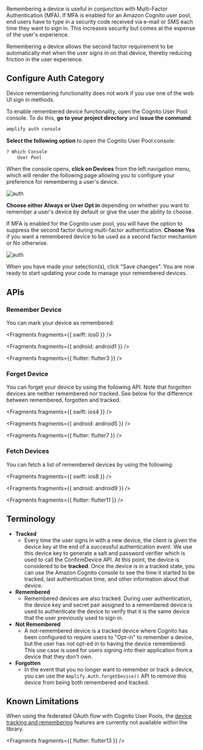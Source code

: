 Remembering a device is useful in conjunction with Multi-Factor Authentication (MFA). If MFA is enabled for an Amazon Cognito user pool, end users have to type in a security code received via e-mail or SMS each time they want to sign in. This increases security but comes at the expense of the user's experience.

Remembering a device allows the second factor requirement to be automatically met when the user signs in on that device, thereby reducing friction in the user experience.

## Configure Auth Category

<Callout>
  Device remembering functionality does not work if you use one of the web UI
  sign in methods.
</Callout>

To enable remembered device functionality, open the Cognito User Pool console. To do this, **go to your project directory** and **issue the command**:

```bash
amplify auth console
```

**Select the following option** to open the Cognito User Pool console:

```bash
? Which Console
    User Pool
```

When the console opens, **click on Devices** from the left navigation menu, which will render the following page allowing you to configure your preference for remembering a user's device.

![auth](/images/auth/webconsole_remember1.png)

**Choose either Always or User Opt in** depending on whether you want to remember a user's device by default or give the user the ability to choose.

If MFA is enabled for the Cognito user pool, you will have the option to suppress the second factor during multi-factor authentication. **Choose Yes** if you want a remembered device to be used as a second factor mechanism or No otherwise.

![auth](/images/auth/webconsole_remember2.png)

When you have made your selection(s), click "Save changes". You are now ready to start updating your code to manage your remembered devices.

## APIs

### Remember Device

You can mark your device as remembered:


<Fragments fragments={{ swift: ios0 }} />


<Fragments fragments={{ android: android1 }} />


<Fragments fragments={{ flutter: flutter3 }} />

### Forget Device

You can forget your device by using the following API. Note that forgotten devices are neither remembered nor tracked. See below for the difference between remembered, forgotten and tracked.


<Fragments fragments={{ swift: ios4 }} />


<Fragments fragments={{ android: android5 }} />


<Fragments fragments={{ flutter: flutter7 }} />

### Fetch Devices

You can fetch a list of remembered devices by using the following:


<Fragments fragments={{ swift: ios8 }} />


<Fragments fragments={{ android: android9 }} />


<Fragments fragments={{ flutter: flutter11 }} />

## Terminology

- **Tracked**
  - Every time the user signs in with a new device, the client is given the device key at the end of a successful authentication event. We use this device key to generate a salt and password verifier which is used to call the ConfirmDevice API. At this point, the device is considered to be **tracked**. Once the device is in a tracked state, you can use the Amazon Cognito console to see the time it started to be tracked, last authentication time, and other information about that device.
- **Remembered**
  - Remembered devices are also tracked. During user authentication, the device key and secret pair assigned to a remembered device is used to authenticate the device to verify that it is the same device that the user previously used to sign in.
- **Not Remembered**
  - A not-remembered device is a tracked device where Cognito has been configured to require users to "Opt-in" to remember a device, but the user has not opt-ed in to having the device remembered. This use case is used for users signing into their application from a device that they don't own.
- **Forgotten**
  - In the event that you no longer want to remember or track a device, you can use the `Amplify.Auth.forgetDevice()` API to remove this device from being both remembered and tracked.


## Known Limitations

When using the federated OAuth flow with Cognito User Pools, the [device tracking and remembering](https://aws.amazon.com/blogs/mobile/tracking-and-remembering-devices-using-amazon-cognito-your-user-pools/) features are currently not available within the library.

<Fragments fragments={{ flutter: flutter13 }} />